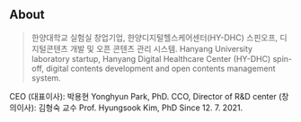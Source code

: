 ## About

> 한양대학교 실험실 창업기업, 한양디지털헬스케어센터(HY-DHC) 스핀오프, 디지털콘텐츠 개발 및 오픈 콘텐츠 관리 시스템.
> Hanyang University laboratory startup, Hanyang Digital Healthcare Center (HY-DHC) spin-off, digital contents development and open contents management system.

CEO (대표이사): 박용현 Yonghyun Park, PhD.
CCO, Director of R&D center (창의이사): 김형숙 교수 Prof. Hyungsook Kim, PhD
Since 12. 7. 2021.
